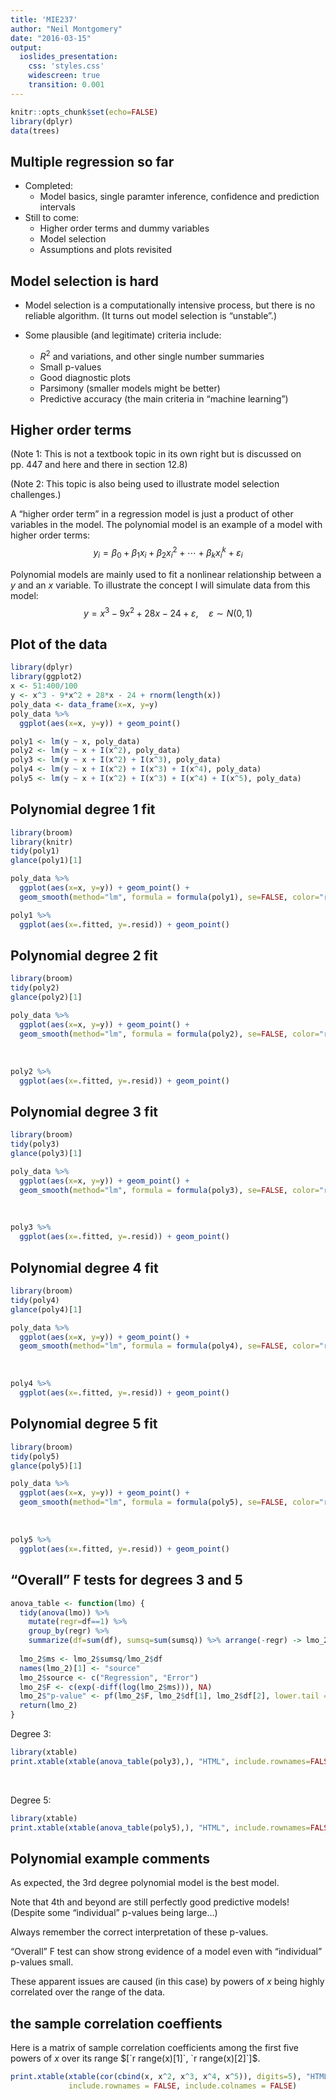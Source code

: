 ```yaml
---
title: 'MIE237'
author: "Neil Montgomery"
date: "2016-03-15"
output: 
  ioslides_presentation: 
    css: 'styles.css' 
    widescreen: true 
    transition: 0.001
---
```

\newcommand{\Var}[1]{\text{Var}\left( #1 \right)}
\newcommand{\E}[1]{E\left( #1 \right)}
\newcommand{\Sample}[1]{#1_1,\ldots,#1_n}
\newcommand{\od}[2]{\overline #1_{#2\cdot}}
\newcommand{\flist}[2]{\{#1_1, #1_2, \ldots, #1_#2\}}
\newcommand{\samp}[2]{#1_1, #1_2, \ldots, #1_#2}
\renewcommand{\bar}[1]{\overline{#1}}
\newcommand{\ve}{\varepsilon}
\newcommand{\bs}[1]{\boldsymbol{#1}}

```r
knitr::opts_chunk$set(echo=FALSE)
library(dplyr)
data(trees)
```

## Multiple regression so far { .build }

* Completed:
    + Model basics, single paramter inference, confidence and prediction intervals
* Still to come:
    + Higher order terms and dummy variables
    + Model selection
    + Assumptions and plots revisited
    
## Model selection is hard { .build }

* Model selection is a computationally intensive process, but there is no reliable algorithm. (It turns out model selection is "unstable".)

* Some plausible (and legitimate) criteria include:

    + $R^2$ and variations, and other single number summaries
    + Small p-values
    + Good diagnostic plots
    + Parsimony (smaller models might be better)
    + Predictive accuracy (the main criteria in "machine learning")
    
## Higher order terms { .build }

(Note 1: This is not a textbook topic in its own right but is discussed on pp. 447 and here and there in section 12.8)

(Note 2: This topic is also being used to illustrate model selection challenges.)

A "higher order term" in a regression model is just a product of other variables in the model. The polynomial model is an example of a model with higher order terms:
$$y_i= \beta_0 + \beta_1 x_i + \beta_2 x_i^2 + \cdots + \beta_k x_i^k + \ve_i$$

Polynomial models are mainly used to fit a nonlinear relationship between a $y$ and an $x$ variable. To illustrate the concept I will simulate data from this model:
$$y = x^3 - 9x^2 + 28x - 24 + \ve, \quad \ve\sim N(0, 1)$$

## Plot of the data

```r
library(dplyr)
library(ggplot2)
x <- 51:400/100
y <- x^3 - 9*x^2 + 28*x - 24 + rnorm(length(x))
poly_data <- data_frame(x=x, y=y)
poly_data %>% 
  ggplot(aes(x=x, y=y)) + geom_point()

poly1 <- lm(y ~ x, poly_data)
poly2 <- lm(y ~ x + I(x^2), poly_data)
poly3 <- lm(y ~ x + I(x^2) + I(x^3), poly_data)
poly4 <- lm(y ~ x + I(x^2) + I(x^3) + I(x^4), poly_data)
poly5 <- lm(y ~ x + I(x^2) + I(x^3) + I(x^4) + I(x^5), poly_data)
```

## Polynomial degree 1 fit 

```r
library(broom)
library(knitr)
tidy(poly1)
glance(poly1)[1]
```

<div class="columns-2">
```r
poly_data %>% 
  ggplot(aes(x=x, y=y)) + geom_point() +
  geom_smooth(method="lm", formula = formula(poly1), se=FALSE, color="red")
```

```r
poly1 %>% 
  ggplot(aes(x=.fitted, y=.resid)) + geom_point()
```
</div>

## Polynomial degree 2 fit 

```r
library(broom)
tidy(poly2)
glance(poly2)[1]
```

<div class="columns-2">
```r
poly_data %>% 
  ggplot(aes(x=x, y=y)) + geom_point() +
  geom_smooth(method="lm", formula = formula(poly2), se=FALSE, color="red")
```
&nbsp;
```r
poly2 %>% 
  ggplot(aes(x=.fitted, y=.resid)) + geom_point()
```
</div>

## Polynomial degree 3 fit 

```r
library(broom)
tidy(poly3)
glance(poly3)[1]
```

<div class="columns-2">
```r
poly_data %>% 
  ggplot(aes(x=x, y=y)) + geom_point() +
  geom_smooth(method="lm", formula = formula(poly3), se=FALSE, color="red")
```
&nbsp;
```r
poly3 %>% 
  ggplot(aes(x=.fitted, y=.resid)) + geom_point()
```
</div>

## Polynomial degree 4 fit 

```r
library(broom)
tidy(poly4)
glance(poly4)[1]
```

<div class="columns-2">
```r
poly_data %>% 
  ggplot(aes(x=x, y=y)) + geom_point() +
  geom_smooth(method="lm", formula = formula(poly4), se=FALSE, color="red")
```
&nbsp;
```r
poly4 %>% 
  ggplot(aes(x=.fitted, y=.resid)) + geom_point()
```
</div>

## Polynomial degree 5 fit 

```r
library(broom)
tidy(poly5)
glance(poly5)[1]
```

<div class="columns-2">
```r
poly_data %>% 
  ggplot(aes(x=x, y=y)) + geom_point() +
  geom_smooth(method="lm", formula = formula(poly5), se=FALSE, color="red")
```
&nbsp;
```r
poly5 %>% 
  ggplot(aes(x=.fitted, y=.resid)) + geom_point()
```
</div>

## "Overall" F tests for degrees 3 and 5 { .build }

```r
anova_table <- function(lmo) {
  tidy(anova(lmo)) %>%
    mutate(regr=df==1) %>% 
    group_by(regr) %>% 
    summarize(df=sum(df), sumsq=sum(sumsq)) %>% arrange(-regr) -> lmo_2
  
  lmo_2$ms <- lmo_2$sumsq/lmo_2$df
  names(lmo_2)[1] <- "source"
  lmo_2$source <- c("Regression", "Error")
  lmo_2$F <- c(exp(-diff(log(lmo_2$ms))), NA)
  lmo_2$"p-value" <- pf(lmo_2$F, lmo_2$df[1], lmo_2$df[2], lower.tail = FALSE)
  return(lmo_2)
}

```

Degree 3:

```r
library(xtable)
print.xtable(xtable(anova_table(poly3),), "HTML", include.rownames=FALSE)
```

&nbsp;

Degree 5:

```r
library(xtable)
print.xtable(xtable(anova_table(poly5),), "HTML", include.rownames=FALSE)
```

## Polynomial example comments { .build }

As expected, the 3rd degree polynomial model is the best model.

Note that 4th and beyond are still perfectly good predictive models!
(Despite some "individual" p-values being large...)

Always remember the correct interpretation of these p-values.

"Overall" F test can show strong evidence of a model even with "individual" p-values small.

These apparent issues are caused (in this case) by powers of $x$ being highly correlated over the range of the data.

## the sample correlation coeffients

Here is a matrix of sample correlation coefficients among the first five powers of $x$ over its range $[`r range(x)[1]`, `r range(x)[2]`]$.

```r
print.xtable(xtable(cor(cbind(x, x^2, x^3, x^4, x^5)), digits=5), "HTML",
             include.rownames = FALSE, include.colnames = FALSE)
```

